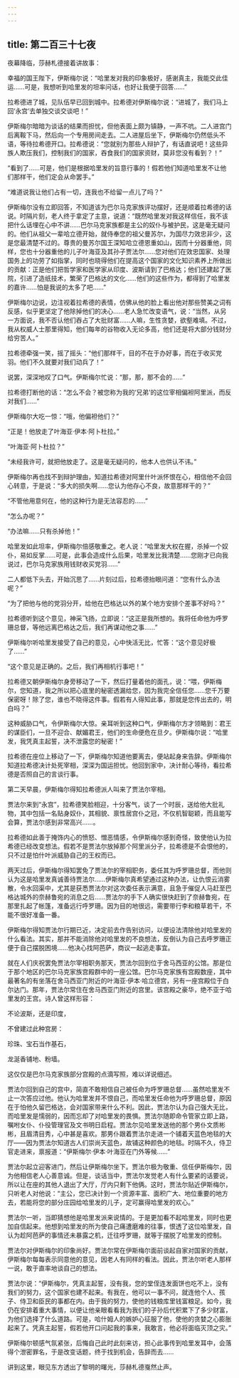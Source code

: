 ```yaml
---
---
---
```

title: 第二百三十七夜
---






夜幕降临，莎赫札德接着讲故事：





幸福的国王陛下，伊斯梅尔说：“哈里发对我的印象极好，感谢真主，我能交此佳运……可是，我想听到哈里发的坦率问话，也好让我便于回答……”

拉希德进了城，见队伍早已回到城中。拉希德对伊斯梅尔说：“进城了，我们马上回‘永宫’去单独交谈交谈吧！”

伊斯梅尔暗暗为谈话的结果而担忧，但他表面上颇为镇静，一声不吭。二人进宫门后离鞍下马，然后向一个专用房间走去。二人进屋后坐下，伊斯梅尔仍然低头不语，等待拉希德开口。拉希德说：“您就别为那些人辩护了，有话直说吧！这些异族人欺压我们，控制我们的国家，吞食我们的国家资财，莫非您没有看到？！”

“看到了……可是，他们是根据哈里发的旨意行事的！假若他们知道哈里发不让他们那样干，他们定会从命罢手。”

“难道说我让他们占有一切，连我也不给留一点儿了吗？”

伊斯梅尔没有立即回答，不知道该为巴尔马克家族评功摆好，还是顺着拉希德的话说。时隔片刻，老人终于拿定了主意，说道：“既然哈里发对我这样信任，我不该把什么话埋在心中不讲……巴尔马克家族都是主公的奴仆与被护民，这是毫无疑问的。他们从祖父一辈哈立德开始，就侍奉您的祖父曼苏尔，为国尽力效忠非少，这是您最清楚不过的。尊贵的曼苏尔国王深知哈立德恩重如山，因而十分器重他，同样，您也十分器重他的儿子叶海亚及其孙子贾法尔……您对他们在效忠国家、处理国务上的功劳了如指掌，同时也晓得他们在提高这个国家的文化知识素养上所做出的贡献：正是他们把哲学家和医学家从印度、波斯请到了巴格达；他们还建起了医院，引进了造纸技术，繁荣了巴格达的文化……他们的这些作为，都得到了哈里发的嘉许……怕是我说的太多了吧……”

伊斯梅尔边说，边注视着拉希德的表情，仿佛从他的脸上看出他对那些赞美之词有反感，似乎更坚定了他除掉他们的决心……老人急忙改变语气，说：“当然，从另一方面说，我不否认他们吞占了大批财富……人嘛，生性贪婪，欲壑难填。不过，我从权威人士那里得知，他们每年的谷物收入无论多高，他们还是将大部分钱财分给穷苦人。”

拉希德牵强一笑，摇了摇头：“他们那样干，目的不在于办好事，而在于收买党羽。他们不久就要对我们动兵了！”

说罢，深深地叹了口气。伊斯梅尔忙说：“那，那，那不会的……”

拉希德打断他的话：“怎么不会？被您称为我的‘兄弟’的这位宰相偏袒阿里派，而反对我们……”

伊斯梅尔大吃一惊：“哦，他偏袒他们？”

“正是！他放走了叶海亚·伊本·阿卜杜拉。”

“叶海亚·阿卜杜拉？”

“未经我许可，就把他放走了。这是毫无疑问的，他本人也供认不讳。”

伊斯梅尔再也找不到辩护理由，知道拉希德对阿里什叶派怀恨在心，相信他不会回心转意，于是说：“多大的损失啊……您认为他存心不良，故意那样干的？”

“不管他用意何在，他的这种行为是无法容忍的……”

“怎么办呢？”

“办法嘛……只有杀掉他！”

哈里发如此坦率，伊斯梅尔倍感敬重之。老人说：“哈里发大权在握，杀掉一个奴仆，易如反掌……可是，此事会造成什么后果，哈里发比我清楚……您刚才已向我说过，巴尔马克家族用钱财收买党羽……”

二人都低下头去，开始沉思了……片刻过后，拉希德抬眼问道：“您有什么办法呢？”

“为了把他与他的党羽分开，给他在巴格达以外的某个地方安排个差事不好吗？”

拉希德听到这个意见，神采飞扬，立即说：“这正是我所想的。我将任命他为呼罗珊总督，等他远离巴格达之后，我们再谋动他之事……”

伊斯梅尔听哈里发接受了自己的意见，心中快活无比，忙答：“这个意见好极了……”

“这个意见是正确的。之后，我们再相机行事吧！”

拉希德又朝伊斯梅尔身旁移动了一下，然后打量着他的面孔，说：“喂，伊斯梅尔，您知道，我之所以把心底里的秘密透漏给您，因为我完全信任您……您千万要保密呀！除了您，谁也不晓得这件事。假若有人得知此事，那就是您传出去的，明白吗？”

这种威胁口气，令伊斯梅尔大惊。亲耳听到这种口气，伊斯梅尔方才领略到：君王的谋臣们，一旦不迎合、献媚君王，他们的生命便危在旦夕。伊斯梅尔说：“哈里发，我凭真主起誓，决不泄露您的秘密！”

拉希德在座位上移动了一下，伊斯梅尔知道他要离去，便站起身来告辞。伊斯梅尔知道拉希德决计处死宰相，深深为国运担忧。他回到家中，决计耐心等待，看拉希德是否照自己的言谈行事。

第二天早晨，伊斯梅尔得知拉希德派人叫来了贾法尔宰相。

贾法尔来到“永宫”，拉希德笑脸相迎，十分客气，谈了一个时辰，送给他大批礼物，其中包括一名贴身奴仆，其相貌、禀性居宫仆之冠，不仅机智聪颖，而且能写会算，贾法尔感到非常高兴……。

拉希德如此善于掩饰内心的愤怒、憎恶情感，令伊斯梅尔感到奇怪，致使他认为拉希德已经改变想法。假若不是贾法尔放掉那个阿里派分子，拉希德是不会恨他的，只不过是怕什叶派威胁自己的王权而已。

两天过后，伊斯梅尔得知罢免了贾法尔的宰相职务，委任其为呼罗珊总督，而他则认为这是哈里发真诚善待贾法尔……伊斯梅尔真希望通过这种办法，让仇恨云消雾散，令水回渠中，尤其是获悉贾法尔对这次委任表示满意，且急于催促人马赶至巴格达城外的奈赫鲁宛的消息之后……贾法尔的手下人确实很快赶到了奈赫鲁宛，在那里扎起了帐篷，准备远行呼罗珊。因为目的地很远，需要带行李和粮草若干，不能不很好准备一番。

伊斯梅尔得知贾法尔行期已近，决定前去作告别访问，以便设法清除他对哈里发的什么看法。其实，那并不能消除他对哈里发的不良想法，反倒认为自己去呼罗珊正便于自己摆脱困境……他决心找阿芭萨，商议一起逃走事宜。

就在人们庆祝罢免贾法尔宰相职务那天，贾法尔回到位于舍马西亚的公馆。那是位于那个地区的巴尔马克家族宫殿群中的一座公馆。巴尔马克家族有宫殿数座，其中最著名的有坐落在舍马西亚门附近的叶海亚·伊本·哈立德宫，另有一座宫殿位于白尔达门。那年，贾法尔常住在舍马西亚门附近的宫里。该宫殿之豪华，绝不亚于哈里发的王宫。诗人曾这样形容：


不论波斯，还是印度，

不曾建过此种宫房：

珍珠、宝石当作基石，

龙涎香铺地、粉墙。



这仅仅是巴尔马克家族部分宫殿的点滴写照，难以详说细述。

贾法尔回到自己的宫中，简直不敢相信自己被任命为呼罗珊总督……虽然哈里发不止一次答应过他。他认为哈里发并不恨自己，而哈里发任命他为呼罗珊总督，原因在于怕他久留巴格达，会对国家带来什么不利。因此，贾法尔认为自己强大无比，而哈里发是懦弱的，因而忘却了对哈里发的畏惧。贾法尔随即命令管家立即上路，嘱咐女仆、仆役管理官及文书明日启程。贾法尔见哈里发送他的那个男仆文质彬彬，且眉清目秀，心中甚是喜欢。那男仆跟着贾法尔走进一个铺着天蓝色地毯的大厅——因为贾法尔知道古人们崇尚天蓝色，故铺这种颜色的地毯。时隔不久，侍卫官走进来，禀报道：“伊斯梅尔·伊本·叶海亚在门外等候……”

贾法尔起立迎客进门，然后让伊斯梅尔坐下。贾法尔极为敬重、信任伊斯梅尔，因为他相信老人心善意诚。但是，谈话当中，贾法尔发觉老人有什么要紧的话要说，所以让在座的其他人退出了大厅，厅内只剩下他俩。这时，贾法尔贴近伊斯梅尔，只听老人对他说：“主公，您已决计到一个资源丰富、面积广大、地位重要的地方去，若能将您的部分庄园给哈里发的儿子，定可赢得哈里发的欢心。”

贾法尔一听，当即猜想他是哈里发派来说情的。于是更加看不起哈里发，同时也更加自信起来。他想到哈里发的所为使自己痛遭磨难的往事，恨透了这位哈里发，自认为趁阿芭萨的事情还未暴露之机，迁往呼罗珊，就等于摆脱了哈里发的控制。

贾法尔对伊斯梅尔的印象尚好。贾法尔常在伊斯梅尔面前谈起自家对国家的贡献，伊斯梅尔每每表示同意他的意见，因老人有同样的看法。因此，贾法尔听老人那样一说，敢于直率地谈自己的想法。

贾法尔说：“伊斯梅尔，凭真主起誓，没有我，您的堂侄连发面饼也吃不上，没有我们的努力，这个国家也建不起来。有我在，他可以一事不问，就连他个人、孩子、侍卫和臣民的事都在内。由于我的努力，使他的钱粮库里钱富粮足。如今，我仍在安排着重大事情，以便让他亲眼看看我为我们的子孙后代积累下了多少财富，为他们选择了什么道路。可是，哈什姆人的嫉妒心征服了他，使他的贪婪之心膨胀起来了。凭真主起誓，假若他开口问起我的事来，我敢言，他必将面临灭顶之灾。”

伊斯梅尔顿感气氛紧张，后悔自己此时此刻来访，担心此事传到哈里发耳中，会落得个泄密罪名，于是改变话题，终于找到机会，告辞而去……





讲到这里，眼见东方透出了黎明的曙光，莎赫札德戛然止声。